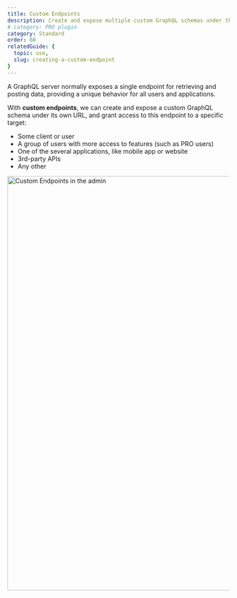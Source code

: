```yaml
---
title: Custom Endpoints
description: Create and expose multiple custom GraphQL schemas under their own URL, for different users, applications, external services, or other.
# category: PRO plugin
category: Standard
order: 60
relatedGuide: {
  topic: use,
  slug: creating-a-custom-endpoint
}
---
```


A GraphQL server normally exposes a single endpoint for retrieving and posting data, providing a unique behavior for all users and applications.

With **custom endpoints**, we can create and expose a custom GraphQL schema under its own URL, and grant access to this endpoint to a specific target:

- Some client or user
- A group of users with more access to features (such as PRO users)
- One of the several applications, like mobile app or website
- 3rd-party APIs
- Any other

<Image
  src="/assets/guides/upstream/custom-endpoints-page.png"
  width="1024"
  height="940"
  alt="Custom Endpoints in the admin"
  caption="Custom Endpoints in the admin"
/>
